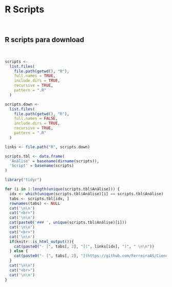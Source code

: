 # **R Scripts** {#scripts}

<br>

## R scripts para download {#lista-scripts}

<br>

```r
scripts <-
  list.files(
    file.path(getwd(), "R"),
    full.names = TRUE,
    include.dirs = TRUE,
    recursive = TRUE,
    pattern = ".R"
  )

scripts.down <-
  list.files(
    file.path(getwd(), "R"),
    full.names = FALSE,
    include.dirs = TRUE,
    recursive = TRUE,
    pattern = ".R"
  )

links <- file.path("R", scripts.down)

scripts.tbl <- data.frame(
  'Análise' = basename(dirname(scripts)),
  'Script' = basename(scripts)
)
```

```r

library("tidyr")

for (i in 1:length(unique(scripts.tbl$Análise))) {
  idx <- which(unique(scripts.tbl$Análise)[i] == scripts.tbl$Análise)
  tabs <- scripts.tbl[idx, ]
  rownames(tabs) <- NULL
  cat('\n\n')
  cat("<br>")
  cat('\n\n')
  cat(paste0('### ', unique(scripts.tbl$Análise)[i]))
  cat('\n\n')
  cat("<br>")
  cat('\n\n')
  if(knitr::is_html_output()){
    cat(paste0("- [", tabs[, 2], "](", links[idx], ")", " \n\n"))
  } else {
    cat(paste0("- [", tabs[, 2], "](https://github.com/FerreiraAS/Ciencia-com-R/blob/main/", links[idx], ")", " \n\n"))
  }
  cat("\n\n")
  cat("<br>")
  cat('\n\n')
}
```
